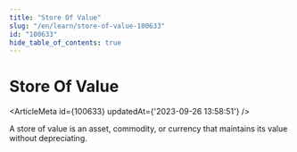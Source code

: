```yaml
---
title: "Store Of Value"
slug: "/en/learn/store-of-value-100633"
id: "100633"
hide_table_of_contents: true
---
```



# Store Of Value

<ArticleMeta id={100633} updatedAt={'2023-09-26 13:58:51'} />
<div className='border-solid border-b border-t-0 my-4 border-[var(--ifm-color-gray-300)]' />

A store of value is an asset, commodity, or currency that maintains its value without depreciating.

